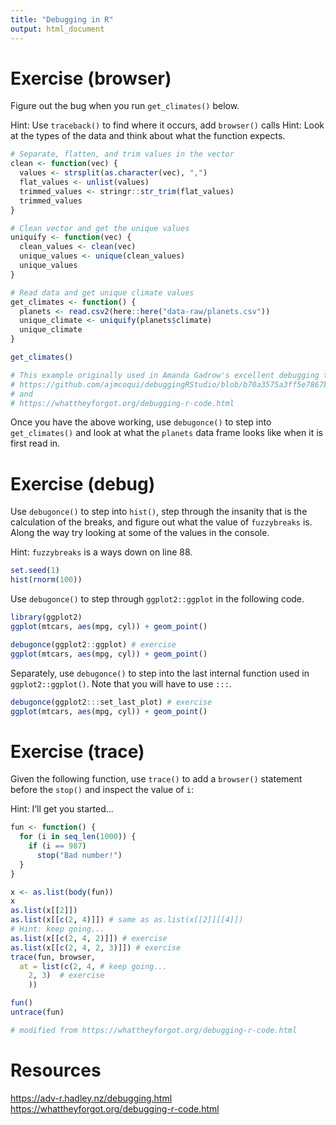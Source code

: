 ```yaml
---
title: "Debugging in R"
output: html_document
---
```


# Exercise (browser)

Figure out the bug when you run `get_climates()` below.

Hint: Use `traceback()` to find where it occurs, add `browser()` calls
Hint: Look at the types of the data and think about what the function expects.

```r
# Separate, flatten, and trim values in the vector
clean <- function(vec) {
  values <- strsplit(as.character(vec), ",")
  flat_values <- unlist(values)
  trimmed_values <- stringr::str_trim(flat_values)
  trimmed_values
}

# Clean vector and get the unique values
uniquify <- function(vec) {
  clean_values <- clean(vec)
  unique_values <- unique(clean_values)
  unique_values
}

# Read data and get unique climate values
get_climates <- function() {
  planets <- read.csv2(here::here("data-raw/planets.csv"))
  unique_climate <- uniquify(planets$climate)
  unique_climate
}

get_climates()

# This example originally used in Amanda Gadrow's excellent debugging talk at rstudio::conf 2018,
# https://github.com/ajmcoqui/debuggingRStudio/blob/b70a3575a3ff5e7867b05fb5e84568abba426c4b/error_example.R
# and
# https://whattheyforgot.org/debugging-r-code.html
```

Once you have the above working, use `debugonce()` to step into `get_climates()` and look at what the `planets` data frame looks like when it is first read in.

# Exercise (debug)

Use `debugonce()` to step into `hist()`, step through the insanity that is the calculation of the breaks, and figure out what the value of `fuzzybreaks` is. Along the way try looking at some of the values in the console.

Hint: `fuzzybreaks` is a ways down on line 88.

```r
set.seed(1)
hist(rnorm(100))
```

Use `debugonce()` to step through `ggplot2::ggplot` in the following code.

```r
library(ggplot2)
ggplot(mtcars, aes(mpg, cyl)) + geom_point()

debugonce(ggplot2::ggplot) # exercise
ggplot(mtcars, aes(mpg, cyl)) + geom_point()
```

Separately, use `debugonce()` to step into the last internal function used in `ggplot2::ggplot()`. Note that you will have to use `:::`.

```r
debugonce(ggplot2:::set_last_plot) # exercise
ggplot(mtcars, aes(mpg, cyl)) + geom_point()
```

# Exercise (trace)

Given the following function, use `trace()` to add a `browser()` statement before the `stop()` and inspect the value of `i`:

Hint: I'll get you started...

```r
fun <- function() {
  for (i in seq_len(1000)) {
    if (i == 987)
      stop("Bad number!")
  }
}

x <- as.list(body(fun))
x
as.list(x[[2]])
as.list(x[[c(2, 4)]]) # same as as.list(x[[2]][[4]]) 
# Hint: keep going...
as.list(x[[c(2, 4, 2)]]) # exercise
as.list(x[[c(2, 4, 2, 3)]]) # exercise
trace(fun, browser, 
  at = list(c(2, 4, # keep going...
    2, 3)  # exercise
    ))

fun()
untrace(fun)

# modified from https://whattheyforgot.org/debugging-r-code.html
```

# Resources

<https://adv-r.hadley.nz/debugging.html>
<https://whattheyforgot.org/debugging-r-code.html>

